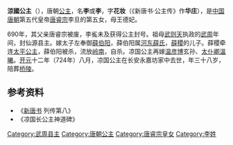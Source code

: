 {{東亞女性歷史人物
| 名稱=涼國公主
| 身份=[[唐朝|唐朝]]公主
| 畫像=
| 說明=
| 姓=李
| 名=㝹
| 字=花妆、华庄
| 封爵=[[公主|公主]]
| 位號=
| 封號=涼國公主
| 出生年=687年
| 婚年=
| 逝世年=724年
| 諡號=
| 墳墓=桥陵
| 父親=[[唐睿宗|唐睿宗]]李旦
| 母親=[[王德妃_(唐睿宗)|王德妃]]
| 同胞兄弟=[[李业|李业]]
| 夫=薛伯阳
|子=[[溫西華|溫西華]]
|}}
'''涼國公主'''（{{bd|687年||724年||catIdx=L}}），唐朝[[公主|公主]]，名'''李{{ruby|㝹|-{zh-cn:nóu; zh-tw:ㄋㄡˊ}-}}'''或'''李{{ruby|䨲|-{zh-cn:nóu; zh-tw:ㄋㄡˊ}-}}'''，字'''花妆'''（《新唐书·公主传》作'''华庄'''），是[[中国|中国]][[唐朝|唐朝]]第五代皇帝[[唐睿宗|唐睿宗]]李旦的第五女，母王德妃。

690年，其父亲唐睿宗被废，李㝹未及获得公主封号。祖母[[武则天|武则天]]执政的[[武周|武周]]年间，封仙源县主。嫁太子左奉御[[薛伯阳|薛伯阳]]，薛伯阳属[[河东薛氏|河东薛氏]]，[[薛稷|薛稷]]的儿子。薛稷牵连[[太平公主|太平公主]]，薛伯阳被杀，流放[[岭南|岭南]]，自杀。凉国公主再嫁[[温彦博|温彦博]]玄孙、[[太仆卿|太仆卿]][[溫曦|溫曦]]。[[开元|开元]]十二年（724年）八月，凉国公主在长安永嘉坊家中去世，年三十八岁，陪葬[[桥陵|桥陵]]。

== 参考资料 ==
*《[[新唐书|新唐书]] 列传第八》
*《凉国长公主神道碑》
{{唐睿宗皇室}}
[[Category:武周县主|Category:武周县主]]
[[Category:唐朝公主|Category:唐朝公主]]
[[Category:唐睿宗皇女|Category:唐睿宗皇女]]
[[Category:李姓|Category:李姓]]